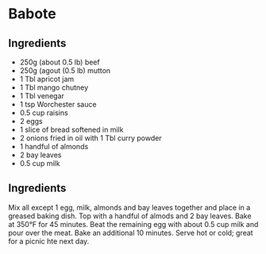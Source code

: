 # Babote

## Ingredients

* 250g (about 0.5 lb) beef
* 250g (agout (0.5 lb) mutton
* 1 Tbl apricot jam
* 1 Tbl mango chutney
* 1 Tbl venegar
* 1 tsp Worchester sauce
* 0.5 cup raisins
* 2 eggs
* 1 slice of bread softened in milk
* 2 onions fried in oil with 1 Tbl curry powder
* 1 handful of almonds
* 2 bay leaves
* 0.5 cup milk

## Ingredients

Mix all except 1 egg, milk, almonds and bay leaves together and place in a greased baking dish. Top with a handful of almods and 2 bay leaves. Bake at 350&deg;F for 45 minutes. Beat the remaining egg with about 0.5 cup milk and pour over the meat. Bake an additional 10 minutes. Serve hot or cold; great for a picnic hte next day.